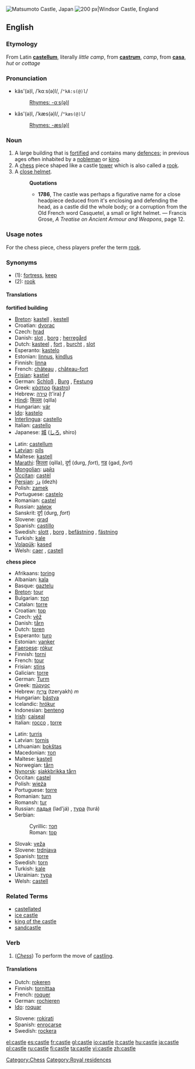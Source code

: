 [[Image:Matsumoto castle01 1024.jpg|thumb|right|'''Matsumoto Castle, Japan''']]
[[Image:Uk-windsor-river-and-castle.jpg|thumb|right|200 px|'''Windsor Castle, England''']]
==English==

===Etymology===
From Latin '''[[castellum]]''', literally ''little camp'', from '''[[castrum]]''', ''camp'', from '''[[casa]]''', ''hut'' or ''cottage''

===Pronunciation===
*käs'(ə)l, /ˈkɑːs(ə)l/, /<tt>"kA:s(@)l</tt>/
*:[[Rhymes:English:-ɑːs(ə)l|Rhymes: -ɑːs(ə)l]]
*kăs'(ə)l, /ˈkæs(ə)l/, /<tt>"kæs(@)l</tt>/
*:[[Rhymes:English:-æs(ə)l|Rhymes: -æs(ə)l]]

===Noun===
{{en-noun}}

# A large building that is [[fortified]] and contains many [[defence]]s; in previous ages often inhabited by a [[nobleman]] or [[king]].
# A [[chess]] piece shaped like a castle [[tower]] which is also called a [[rook]].
# A [[close helmet]].
#:'''Quotations'''
#:*'''1786''', The castle was perhaps a figurative name for a close headpiece deduced from it's enclosing and defending the head, as a castle did the whole body; or a corruption from the Old French word Casquetel, a small or light helmet. &mdash; Francis Grose, ''A Treatise on Ancient Armour and Weapons'', page 12.
{{wikipedia}}

===Usage notes===
For the chess piece, chess players prefer the term [[rook]].

===Synonyms===
*(1): [[fortress]], [[keep]]
*(2): [[rook]]

====Translations====
'''fortified building'''
{{top}}
*[[Breton]]: [[kastell]] {{m}}, [[kestell]]
*Croatian: [[dvorac]] {{m}}
*Czech: [[hrad]]
*Danish: [[slot]] {{n}}, [[borg]] {{c}}; [[herregård]] {{c}}
*Dutch: [[kasteel]] {{n}}, [[fort]] {{n}}, [[burcht]] {{f}}, [[slot]] {{n}}
*Esperanto: [[kastelo]]
*Estonian: [[linnus]], [[kindlus]]
*Finnish: [[linna]]
*French: [[château]] {{m}}, [[château-fort]] {{m}}
*[[Frisian]]: [[kastiel]]
*German: [[Schloß]] {{n}}, [[Burg]] {{f}}, [[Festung]] {{f}}
*Greek: [[κάστρο]] {{n}} ([[kastro]])
*Hebrew: [[טירה]] (t'ira) ''f''
*[[Hindi]]: [[किल्ला]] (qilla)
*Hungarian: [[vár]]
*[[Ido]]: [[kastelo]]
*[[Interlingua]]: [[castello]]
*Italian: [[castello]] {{m}}
*Japanese: [[城]] ([[しろ]], shiro)
{{mid}}
*Latin: [[castellum]] {{n}}
*[[Latvian]]: [[pils]] {{f}}
*Maltese: [[kastell]]
*[[Marathi]]: [[किल्ला]] (qilla), [[दुर्ग]] (durg, ''fort''), [[गड]] (gad, ''fort'')
*[[Mongolian]]: [[цайз]] {{n}}
*[[Occitan]]: [[castèl]] {{m}}
*[[Persian]]: [[دژ]] (dezh)
*Polish: [[zamek]] {{m}}
*Portuguese: [[castelo]] 
*Romanian: [[castel]] {{n}}
*Russian: [[замок|за́мок]] {{f}}
*Sanskrit: [[दुर्ग]] (durg, ''fort'')
*Slovene: [[grad]] {{m}}
*Spanish: [[castillo]] {{m}}
*Swedish: [[slott]] {{n}}, [[borg]] {{c}}, [[befästning]] {{c}}, [[fästning]] {{c}}
*Turkish: [[kale]]
*[[Volapük]]: [[kased]]
*Welsh: [[caer]] {{f}}, [[castell]] {{m}}
{{bottom}}

'''chess piece'''
{{top}}
*Afrikaans: [[toring]]
*Albanian: [[kala]]
*Basque: [[gaztelu]]
*[[Breton]]: [[tour]] {{m}}
*Bulgarian: [[топ]]
*Catalan: [[torre]] {{f}}
*Croatian: [[top]]
*Czech: [[věž]]
*Danish: [[tårn]] {{n}}
*Dutch: [[toren]] {{m}}
*Esperanto: [[turo]]
*Estonian: [[vanker]]
*[[Faeroese]]: [[rókur]]
*Finnish: [[torni]]
*French: [[tour]] {{f}}
*Frisian: [[stins]]
*Galician: [[torre]] {{f}}
*German: [[Turm]] {{m}}
*Greek: [[πύργος]]
*Hebrew: [[צריח|צרִיחַ]] (tzeryakh) ''m''
*Hungarian: [[bástya]]
*Icelandic: [[hrókur]]
*Indonesian: [[benteng]]
*[[Irish]]: [[caiseal]]
*Italian: [[rocco]] {{m}}, [[torre#Italian|torre]] {{f}}
{{mid}}
*Latin: [[turris]]
*Latvian: [[tornis]] {{m}}
*Lithuanian: [[bokštas]]
*Macedonian: [[топ]]
*Maltese: [[kastell]]
*Norwegian: [[tårn]]
*[[Nynorsk]]: [[sjakkbrikka tårn]]
*Occitan: [[castel]]
*Polish: [[wieża]] {{f}}
*Portuguese: [[torre]] {{f}}
*Romanian: [[turn]]
*Romansh: [[tur]]
*Russian: [[ладья]] (lad'já) {{f}}, [[тура]] (turá) {{f}}
*Serbian:
*:Cyrillic: [[топ]]
*:Roman: [[top]]
*Slovak: [[veža]]
*Slovene: [[trdnjava]] {{f}}
*Spanish: [[torre#Spanish|torre]] {{f}}
*Swedish: [[torn#Swedish|torn]] {{n}}
*Turkish: [[kale#Turkish|kale]]
*Ukrainian: [[тура]]
*Welsh: [[castell]] {{m}}
{{bottom}}

===Related Terms===
*[[castellated]]
*[[ice castle]]
*[[king of the castle]]
*[[sandcastle]]

===Verb===
{{en-verb|castl|ing}}

# (''[[Chess]]'') To perform the move of [[castling]].

====Translations====
{{top}}
*Dutch: [[rokeren]]
*Finnish: [[tornittaa]]
*French: [[roquer]]
*German: [[rochieren]]
*[[Ido]]: [[roquar]]
{{mid}}
*Slovene: [[rokirati]]
*Spanish: [[enrocarse]]
*Swedish: [[rockera]]
{{bottom}}

[[Category:Chess]]
[[Category:Royal residences]]

[[el:castle]]
[[es:castle]]
[[fr:castle]]
[[gl:castle]]
[[io:castle]]
[[it:castle]]
[[hu:castle]]
[[ja:castle]]
[[pl:castle]]
[[ru:castle]]
[[fi:castle]]
[[ta:castle]]
[[vi:castle]]
[[zh:castle]]